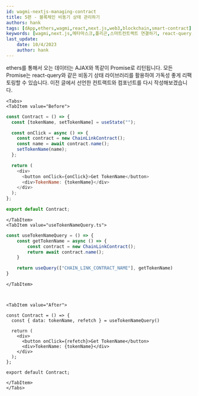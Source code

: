 ```yaml
---
id: wagmi-nextjs-managing-contract
title: 5편 - 블록체인 비동기 상태 관리하기 
authors: hank
tags: [dApp,ethers,wagmi,react,next.js,web3,blockchain,smart-contract]
keywords: [wagmi,next.js,메타마스크,폴리곤,스마트컨트랙트 연결하기, react-query, web3]
last_update:
    date: 10/4/2023
    author: hank
---
```




ethers를 통해서 오는 데이터는 AJAX와 똑같이 Promise로 리턴됩니다. 모든 Promise는 react-query와 같은 비동기 상태 라이브러리를 활용하여 가독성 좋게 리팩토링할 수 있습니다.
이전 글에서 선언한 컨트랙트와 컴포넌트를 다시 작성해보겠습니다.

```mdx-code-block
<Tabs>
<TabItem value="Before">
```

```js
const Contract = () => {
  const [tokenName, setTokenName] = useState("");

  const onClick = async () => {
    const contract = new ChainLinkContract();
    const name = await contract.name();
    setTokenName(name);
  };

  return (
    <div>
      <button onClick={onClick}>Get TokenName</button>
      <div>TokenName: {tokenName}</div>
    </div>
  );
};

export default Contract;
```

```mdx-code-block
</TabItem>
<TabItem value="useTokenNameQuery.ts">
```
```ts
const useTokenNameQuery = () => {
    const getTokenName = async () => {
        const contract = new ChainLinkContract();
        return await contract.name();
    }

    return useQuery(["CHAIN_LINK_CONTRACT_NAME"], getTokenName)
}
```

```mdx-code-block
</TabItem>



<TabItem value="After">
```

```tsx
const Contract = () => {
  const { data: tokenName, refetch } = useTokenNameQuery()

  return (
    <div>
      <button onClick={refetch}>Get TokenName</button>
      <div>TokenName: {tokenName}</div>
    </div>
  );
};

export default Contract;
```

```mdx-code-block
</TabItem>
</Tabs>
```